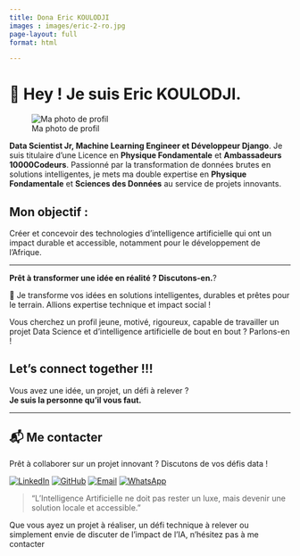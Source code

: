 ```yaml
---
title: Dona Eric KOULODJI
images : images/eric-2-ro.jpg
page-layout: full
format: html

---
```


# 👋 Hey ! Je suis Eric KOULODJI.
![Ma photo de profil](images/eric-pro.jpg){.rounded-photo}

**Data Scientist Jr, Machine Learning Engineer et Développeur Django**.
Je suis titulaire d'une Licence en **Physique Fondamentale** et **Ambassadeurs 10000Codeurs**.
Passionné par la transformation de données brutes en solutions intelligentes, je mets ma double expertise en **Physique Fondamentale** et **Sciences des Données** au service de projets innovants. 

## Mon objectif : 
Créer  et concevoir des technologies d'intelligence artificielle qui ont un impact durable et accessible, notamment pour le développement de l'Afrique. 

---

 **Prêt à transformer une idée en réalité ? Discutons-en.**?

🎯 Je transforme vos idées en solutions intelligentes, durables et prêtes pour le terrain. Allions expertise technique et impact social !

Vous cherchez un profil jeune, motivé, rigoureux, capable de travailler un projet Data Science et d'intelligence artificielle de bout en bout ? Parlons-en !

## Let's connect together !!!

Vous avez une idée, un projet, un défi à relever ?  
**Je suis la personne qu’il vous faut.**

---

## 📬 Me contacter

::: {.contact-cta}
Prêt à collaborer sur un projet innovant ? Discutons de vos défis data !

::: {.social-links-about}
[![LinkedIn](https://img.shields.io/badge/LinkedIn-0077B5?style=for-the-badge&logo=linkedin&logoColor=white)](https://www.linkedin.com/in/dona-erick)
[![GitHub](https://img.shields.io/badge/GitHub-100000?style=for-the-badge&logo=github&logoColor=white)](https://github.com/dona-eric)
[![Email](https://img.shields.io/badge/Email-D14836?style=for-the-badge&logo=gmail&logoColor=white)](mailto:donaerickoulodji@gmail.com)
[![WhatsApp](https://img.shields.io/badge/WhatsApp-25D366?style=for-the-badge&logo=whatsapp&logoColor=white)](https://wa.me/2290151344289)
:::
:::


> “L’Intelligence Artificielle ne doit pas rester un luxe, mais devenir une solution locale et accessible.”

Que vous ayez un projet à réaliser, un défi technique à relever ou simplement envie de discuter de l'impact de l'IA, n'hésitez pas à me contacter

